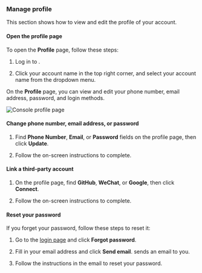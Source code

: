 
### Manage profile

This section shows how to view and edit the profile of your <Vg k="COMPANY" /> account.

#### Open the profile page

To open the **Profile** page, follow these steps:

1.  Log in to <Link to="{{Global.AGORA_CONSOLE_URL}}"><Vg k="CONSOLE" /></Link>.

1.  Click your account name in the top right corner, and select your account name from the dropdown menu.

On the **Profile** page, you can view and edit your phone number, email address, password, and login methods.

![Console profile page](/images/common/console-profile-page.png)

#### Change phone number, email address, or password

1.  Find **Phone Number**, **Email**, or **Password** fields on the profile page, then click **Update**.

1.  Follow the on-screen instructions to complete.

#### Link a third-party account

1.  On the profile page, find **GitHub**, **WeChat**, or **Google**, then click **Connect**.

1.  Follow the on-screen instructions to complete.

#### Reset your password

If you forget your password, follow these steps to reset it:

1.  Go to the [login page](https://sso.agora.io/login/) and click **Forgot password**.

1.  Fill in your email address and click **Send email**. <Vg k="COMPANY" /> sends an email to you.

1.  Follow the instructions in the email to reset your password.


